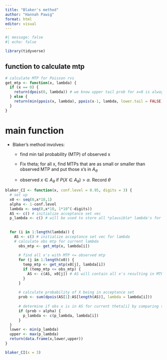 ```yaml
---
title: "Blaker's method"
author: "Hannah Pawig"
format: html
editor: visual
---
```


```r
#| message: false
#| echo: false

library(tidyverse)
```

## function to calculate mtp

```r
# calculate MTP for Poisson rvs
get_mtp <- function(x, lambda) {
  if (x == 0) {
    return(dpois(0, lambda)) # we know upper tail prob for x=0 is always 1.
  } else {
    return(min(ppois(x, lambda), ppois(x-1, lambda, lower.tail = FALSE))) # general case
  }
}
```

# main function

-   Blaker's method involves:

    -   find min tail probability (MTP) of observed x

    -   Fix theta; for all x, find MTPs that are as small or smaller than observed MTP and put those x's in $A_\theta$

    -   observed $x \in A_\theta$ if $P(X \in A_\theta) > \alpha$. Record $\theta$

```r
blaker_CI <- function(x, conf.level = 0.95, digits = 3) {
  # set up
  x0 <- seq(0,x*10,1)
  alpha <- 1-conf.level
  lambda <- seq(0,x*10, 1*10^(-digits))
  AS <- c() # initialize acceptance set vec
  p_lambda <- c() # will be used to store all *plausible* lambda's for obs x.
  
  
  for (i in 1:length(lambda)) {
    AS <- c() # initialize acceptance set vec for lambda
    # calculate obs mtp for current lambda
      obs_mtp <- get_mtp(x, lambda[i])
      
      # find all x's with MTP <= observed mtp
      for (j in 1:length(x0)) {
        temp_mtp <- get_mtp(x0[j], lambda[i]) 
        if (temp_mtp <= obs_mtp) {
          AS <- c(AS, x0[j]) # AS will contain all x's resulting in MTP <= obs_mtp
        }
      }
      
      # calculate probability of X being in acceptance set
      prob <- sum(dpois(AS[1]:AS[length(AS)], lambda = lambda[i]))
      
      # determine if obs x is in AS for current theta[i] by comparing to alpha
      if (prob > alpha) {
        p_lambda <- c(p_lambda, lambda[i])
      }
  }
  lower <- min(p_lambda)
  upper <- max(p_lambda)
  return(data.frame(x,lower,upper))
}

blaker_CI(x = 3)

```
